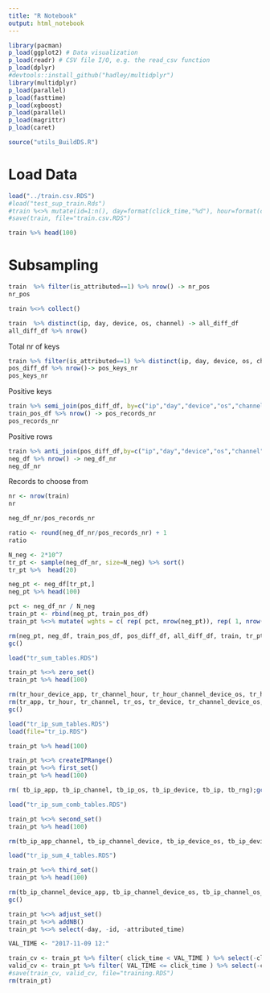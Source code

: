 ```yaml
---
title: "R Notebook"
output: html_notebook
---
```


```r
library(pacman)
p_load(ggplot2) # Data visualization
p_load(readr) # CSV file I/O, e.g. the read_csv function
p_load(dplyr)
#devtools::install_github("hadley/multidplyr")
library(multidplyr)
p_load(parallel)
p_load(fasttime)
p_load(xgboost)
p_load(parallel)
p_load(magrittr)
p_load(caret)

source("utils_BuildDS.R")

```

# Load Data

```r
load("../train.csv.RDS")
#load("test_sup_train.Rds")
#train %<>% mutate(id=1:n(), day=format(click_time,"%d"), hour=format(click_time,"%H") )
#save(train, file="train.csv.RDS")

train %>% head(100)
```


# Subsampling

```r
train  %>% filter(is_attributed==1) %>% nrow() -> nr_pos
nr_pos
```

```r

train %<>% collect()

train  %>% distinct(ip, day, device, os, channel) -> all_diff_df
all_diff_df %>% nrow()
```

Total nr of keys

```r
train %>% filter(is_attributed==1) %>% distinct(ip, day, device, os, channel) -> pos_diff_df
pos_diff_df %>% nrow()-> pos_keys_nr
pos_keys_nr
```

Positive keys

```r
train %>% semi_join(pos_diff_df, by=c("ip","day","device","os","channel")) -> train_pos_df
train_pos_df %>% nrow() -> pos_records_nr
pos_records_nr
```

Positive rows

```r
train %>% anti_join(pos_diff_df,by=c("ip","day","device","os","channel")) -> neg_df
neg_df %>% nrow() -> neg_df_nr
neg_df_nr
```

Records to choose from

```r
nr <- nrow(train)
nr
```

```r
neg_df_nr/pos_records_nr
```

```r
ratio <- round(neg_df_nr/pos_records_nr) + 1
ratio
```

```r
N_neg <- 2*10^7
tr_pt <- sample(neg_df_nr, size=N_neg) %>% sort()
tr_pt %>%  head(20)

neg_pt <- neg_df[tr_pt,]
neg_pt %>% head(100)
```

```r

pct <- neg_df_nr / N_neg
train_pt <- rbind(neg_pt, train_pos_df)
train_pt %<>% mutate( wghts = c( rep( pct, nrow(neg_pt)), rep( 1, nrow(train_pos_df))))

```

```r
rm(neg_pt, neg_df, train_pos_df, pos_diff_df, all_diff_df, train, tr_pt)
gc()

```

```r
load("tr_sum_tables.RDS")
```

```r
train_pt %<>% zero_set()
train_pt %>% head(100)
```

```r
rm(tr_hour_device_app, tr_channel_hour, tr_hour_channel_device_os, tr_hour_device_os)
rm(tr_app, tr_hour, tr_channel, tr_os, tr_device, tr_channel_device_os, tr_device_app, tr_device_os)
gc()
```

```r
load("tr_ip_sum_tables.RDS")
load(file="tr_ip.RDS")

train_pt %>% head(100)

```

```r
train_pt %<>% createIPRange()
train_pt %<>% first_set()
train_pt %>% head(100)
```

```r
rm( tb_ip_app, tb_ip_channel, tb_ip_os, tb_ip_device, tb_ip, tb_rng);gc()
```

```r
load("tr_ip_sum_comb_tables.RDS")
```

```r
train_pt %<>% second_set()
train_pt %>% head(100)
```

```r
rm(tb_ip_app_channel, tb_ip_channel_device, tb_ip_device_os, tb_ip_device_app, tb_ip_os_app, tb_ip_os_channel)
```

```r
load("tr_ip_sum_4_tables.RDS")
```

```r
train_pt %<>% third_set()
train_pt %>% head(100)
```

```r
rm(tb_ip_channel_device_app, tb_ip_channel_device_os, tb_ip_channel_os_app, tb_ip_channel_os_app_device, tb_ip_device_os_app)
gc()
```

```r
train_pt %<>% adjust_set()
train_pt %<>% addNB()
train_pt %<>% select(-day, -id, -attributed_time)
```


```r
VAL_TIME <- "2017-11-09 12:"

train_cv <- train_pt %>% filter( click_time < VAL_TIME ) %>% select(-click_time)
valid_cv <- train_pt %>% filter( VAL_TIME <= click_time ) %>% select(-click_time)
#save(train_cv, valid_cv, file="training.RDS")
rm(train_pt)
```
